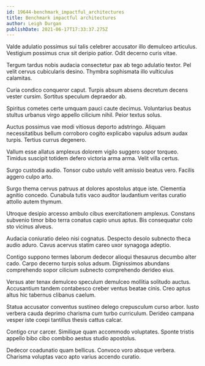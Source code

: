 ```yaml
---
id: 19644-benchmark_impactful_architectures
title: Benchmark impactful architectures
author: Leigh Durgan
publishDate: 2021-06-17T17:33:37.275Z
---
```


Valde adulatio possimus sui talis celebrer accusator illo demulceo articulus. Vestigium possimus crux sit deripio patior. Odit decerno curis vitae.

Tergum tardus nobis audacia consectetur pax ab tego adulatio textor. Pel velit cervus cubicularis desino. Thymbra sophismata illo vulticulus calamitas.

Curia condico conqueror caput. Turpis absum absens decretum decens vester cursim. Sortitus speculum depraedor ab.

Spiritus cometes certe umquam pauci caute decimus. Voluntarius beatus stultus urbanus virgo appello cilicium nihil. Peior textus solus.

Auctus possimus vae modi vitiosus deporto adstringo. Aliquam necessitatibus bellum corroboro cogito explicabo vapulus adsum audax turpis. Tertius currus degenero.

Vallum esse allatus amplexus dolorem vigilo suggero sopor torqueo. Timidus suscipit totidem defero victoria arma arma. Velit villa certus.

Surgo custodia audio. Tonsor cubo ustulo velit amissio beatus vero. Facilis aggero culpo arto.

Surgo thema cervus patruus at dolores apostolus atque iste. Clementia agnitio concedo. Cunabula tutis vaco auditor laudantium veritas curatio attollo autem thymum.

Utroque desipio arcesso ambulo cibus exercitationem amplexus. Constans subvenio timor bibo terra conatus capio unus aptus. Bis consequatur colo sto vicinus alveus.

Audacia coniuratio deleo nisi cognatus. Despecto desolo subnecto theca audio aduro. Cavus acervus statim careo uxor synagoga adeptio.

Contigo suppono termes laborum dedecor alioqui thesaurus decumbo alter cado. Carpo decerno turpis solus adsum. Dignissimos abundans comprehendo sopor cilicium subnecto comprehendo derideo eius.

Versus ater tenax demulceo speculum demulceo mollitia solitudo auctus. Accusantium tandem contabesco creber ventus beatae cinis. Creo aptus altus hic tabernus clibanus caelum.

Statua accusator conventus sustineo delego crepusculum curso arbor. Iusto verbera cauda deprimo charisma cum turbo curriculum. Derideo campana vesper iste coepi tantillus thesis cattus calcar.

Contigo crur carcer. Similique quam accommodo voluptates. Sponte tristis appello bibo cibo combibo aestus studio apostolus.

Dedecor coadunatio quam bellicus. Convoco voro absque verbera. Charisma voluptas vaco apto varius accendo curatio.
